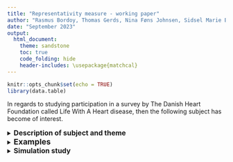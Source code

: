 ```yaml
---
title: "Representativity measure - working paper"
author: "Rasmus Bordoy, Thomas Gerds, Nina Føns Johnsen, Sidsel Marie Bernt Jørgensen"
date: "September 2023"
output:   
  html_document:
    theme: sandstone
    toc: true
    code_folding: hide
    header-includes: \usepackage{matchcal}
---
```


```r
knitr::opts_chunk$set(echo = TRUE)
library(data.table)
```




In regards to studying participation in a survey by The Danish Heart Foundation called Life With A Heart disease, then the following subject has become of interest.

\newline

<details>
<summary>
<font size= "3"> **Description of subject and theme** </font>
</summary>
<br>
The subject/theme is to find some measure that speaks of the representativity amongst the participants in the survey.
The notion of representativity is somewhat arbitrary, since it does not have a clear statistical meaning. In short, the interest is to investigate to what extent the proportions of groups within a dataset (respondants only) are equal.

\newline

Some representativity measures will be presented through examples, first for categorical groups, and then later an attempt to incorporate continuous variables into the measure will be made.

\newline
</details>










<details>
<summary>
<font size= "4"> **Examples** </font>
</summary>
<br>


<details>
<summary>
<font size= "3"> **Examples based on overall response probability** </font>
</summary>
<br>


<details>
<summary>
<font size= "3"> **Example 1** - *Contribution of disjoint groups falling below the overall response rate* </font>
</summary>
<br>

In this example the intention is to measure how much the response rate within \textbf{two} groups differs from the overall response rate.

Assume that there are two stratifications in the data meaning that there is only one covariate with two groups in the following setup.

The difference in response rate is measured whenever the response rate falls below the $\underline{\text{overall response rate}}$, since some may argue that an over-representation within a group doesn't cause problems nor more potential.

\newline

Let ${p}_{\text{overall}} = \frac{\sum_{i=1}^{N} \pi_i}{N}$ be the overall response rate for a response indicator $\pi_i \in \{0,1\}$. Then let $g_1$ and $g_2$ be two disjoint groups within the data, say male and female, and let ${p}_{g_1}$ and ${p}_{g_2}$ be their response rates. The categorical response rate is defined as 
$${p}_{g_1} =  \frac{\sum_{i=1}^{N_{g_1}} \pi_i }{N_{g_1}},$$ where $N_{g_1}$ is the number of records within group $1$.

Allowing the contribution from response rates within groups only being present whenever the response rates fall below ${p}_{\text{overall}}$, then the following measure measures to which extent the response rates fall below the overall response rate


\begin{align}

\text{R} & = \frac{{p}_{g_1} 1_{  \{ {p}_{g_1} <{p}_{\text{overall}} \} }+
{p}_{\text{overall}} 1_{ \{{p}_{g_1} \geq {p}_{\text{overall}} \} 
}
\,\,\,\,+
\,\,\,\,
{p}_{g_2} 1_{ \{ 
{p}_{g_2} <{p}_{\text{overall}} \}
}+{p}_{\text{overall}} 
1_{ \{ {p}_{g_2} \geq {p}_{\text{overall}} \}} }
{2 \cdot {p}_{\text{overall}}} \\
& = 1+\frac{ \frac{1}{2} \left\{  1_{ \{ p_{g_1} < p_{\text{overall}} \} } \left( p_{g_1} - p_{\text{overall}} \right) \,\, + \,\,  1_{ \{ p_{g_2} < p_{\text{overall}} \} } \left( p_{g_2} - p_{\text{overall}} \right)  \right\}  }{p_{\text{overall}}},
\end{align}
where $-1 \leq 1_{ \{ p_{g_1} < p_{\text{overall}} \} } \left( p_{g_1} - p_{\text{overall}} \right) \leq 0$ leading to $R \in [0,1]$.
This leads to an average representativity of the groups in terms of response, and it is measured from a perspective that reaching $1$, or say $100 \%$, is only a possibility if the response rates (not the number of responses) are perfectly split across the groups.

\newline

A covariate with $K$ groups has the following categorical representativity measure

\begin{align}

\text{R} & = 
1+\frac{ \frac{1}{K} \left\{ \sum_{i=1}^K 1_{ \{ p_{g_i} < p_{\text{overall}} \} } \left( p_{g_i} - p_{\text{overall}} \right)  \right\}  }{p_{\text{overall}}}.
\end{align}

</details>



<details>
<summary>
<font size= "3"> **Example 2** - *Contribution of continuous covariate falling below the overall response rate* </font>
</summary>
<br>
\newline
Considering contributions of covariates that are continuous, then a different strategy has to be considered in order to find the representativity and balance though the values the covariate takes in regards of response rates. Assuming the continuous covariate is age, then it is of interest to consider how the response rates are distributed along the values the age covariate takes and then measure how this behaviour is compared to the overall response rate. Response rates above the overall response rate are, again, assumed to not contribute to the representativity any more than the overall response rate, but contributions below the overall response rate will be "punished" in regards to lacking representativity.

The presented representativity measure will represent the balance in the response for a continuous covariate, but it does not represent which values in the covariate are either balanced or unbalanced. In other words, the representativity of the continuous covariate is combined into a single number representing the overall average representativity within the continuous covariate.

Consider the following figure

```r
obs_age <- seq(from=40,to=81,by=1)
pot_age <- seq(from=35,to=120,by=1)
overall_rate <- 0.55
age_specific_rate <- -sin(obs_age/45)+1.4

plot(x=pot_age,y=rep(overall_rate,length(pot_age)),type="l",ylim=c(0,1),xlim=c(min(pot_age),max(pot_age)+15),xlab="Age",ylab="Response rate",main="Response rates within age")

text(x=129,y=0.57,"Overall rate")

lines(y=age_specific_rate,x=obs_age,col=9,lwd=2)
lines(y=rep(age_specific_rate[length(obs_age)],10),x=seq(from=max(obs_age)+1,to=max(obs_age)+5,length=10))
text(y=age_specific_rate[length(obs_age)],x=102,"Age specific rate")

lines(x=rep(40,10),y=seq(from=0,to=0.65,length=10),col=2)
text(x=min(obs_age)+4,y=0.7,"Min. obs. age")

lines(x=rep(max(obs_age),10),y=seq(from=0,to=0.65,length=10),col=2)
text(x=max(obs_age)+4,y=0.7,"Max. obs. age")
```

In the figure above it is seen that the response rate for a given age on the x-axis changes throughout. The overall response rate is $0.55$, whilst the age specific response rate follows some arbitrary given sine function chosen for illustration. 

The area below the line with age specific rates whilst being below the overall rate will be the contribution of response rate from the age covariate in general, and the area between the overall rate and age specific rate whenever the latter is below the overall rate will be the contribution to "loss of response". The following figure illustrates this.

```r
obs_age <- seq(from=40,to=81,by=1)
pot_age <- seq(from=35,to=120,by=1)
overall_rate <- 0.55
age_specific_rate <- -sin(obs_age/45)+1.4
plot(x=pot_age,y=rep(overall_rate,length(pot_age)),type="l",ylim=c(0,1),xlim=c(min(pot_age),max(pot_age)+15),xlab="Age",ylab="Response rate",main="Response rates within age")


lines(y=age_specific_rate,x=obs_age,col=9,lwd=2)
lines(y=rep(age_specific_rate[length(obs_age)],10),x=seq(from=max(obs_age)+1,to=max(obs_age)+5,length=10))
text(y=age_specific_rate[length(obs_age)],x=102,"Age specific rate")
lines(x=rep(40,10),y=seq(from=0,to=0.65,length=10),col=2)
text(x=min(obs_age)+4,y=0.67,"Min. obs. age")

lines(x=rep(max(obs_age),10),y=seq(from=0,to=0.65,length=10),col=2)
text(x=max(obs_age)+4,y=0.67,"Max. obs. age")


polygon(c(min(obs_age), max(obs_age), max(obs_age),min(obs_age)), c(0, 0,0.55,0.55), col="red")

polygon(c(obs_age, max(obs_age), 40), 
        c(ifelse(-sin(obs_age/45)+1.4>0.55,0.55,-sin(obs_age/45)+1.4), 0,0 ), col="green")

text(55,0.2,"A",cex=2)
text(70,0.49,"B",cex=2)
lines(y=age_specific_rate,x=obs_age,col=9,lwd=2)
```

The balance/representativity within the continuous age covariate can then be measured as
$$
R = \frac{A}{A+B}
$$

The areas A and B are found by integrating the overall response rate over the observed age values.
$$
A+B = \int_{\text{age}} p_{\text{overall}} \, ds =  p_{\text{overall}} \left( \max \text{age} - \min \text{age} \right)
$$
Let the age-specific response rate be given as a function of age $p_{ \text{ age} }(s)$. The area A can be found as

\begin{align}
A & = \int_{\text{age}} p_{\text{ age}}( s) 1_{ \{  p_{\text{ age}}( s) < p_{\text{overall}} \} } +  p_{\text{overall}} 1_{ \{  p_{\text{ age}} \geq p_{\text{overall}} \} } \, ds \\
&= \int_{\text{age}} p_{\text{overall}}+1_{ \{  p_{\text{ age}}( s) < p_{\text{overall}} \} }\left(p_{\text{ age}}( s) - p_{\text{overall}}  \right)  \, ds \\
&= p_{\text{overall}} \left( \max \text{age} - \min \text{age} \right) + 
\int_{\text{age}}1_{ \{  p_{\text{ age}}( s) < p_{\text{overall}} \} }\left(p_{\text{ age}}( s) - p_{\text{overall}}  \right)  \, ds,
\end{align}
where $\int_{\text{age}}1_{ \{  p_{\text{ age}}( s) < p_{\text{overall}} \} }\left(p_{\text{ age}}( s) - p_{\text{overall}}  \right)  \, ds \leq 0$.

\newline 

The representativity measure for a continuous covariate can then be given as
\begin{align}
R &= \frac{A}{A+B} \\
&= \frac{p_{\text{overall}} \left( \max \text{age} - \min \text{age} \right) + 
\int_{\text{age}}1_{ \{  p_{\text{ age}}( s) < p_{\text{overall}} \} }\left(p_{\text{ age}}( s) - p_{\text{overall}}  \right)  \, ds}{ p_{\text{overall}} \left( \max \text{age} - \min \text{age} \right)}\\
& = 1+\frac{
\int_{\text{age}}1_{ \{  p_{\text{ age}}( s) < p_{\text{overall}} \} }\left(p_{\text{ age}}( s) - p_{\text{overall}}  \right)  \, ds}{ p_{\text{overall}} \left( \max \text{age} - \min \text{age} \right)}.
\end{align}

\newline

Sometimes it is more convenient to take integer numbers instead of continuous number and then transform the integral into a sum. Then the expression changes to
\begin{align}

R & = 1 + \frac{\sum_{i = \min \text{age}}^{\max \text{age}} 1_{ \{  p_{\text{ age}}( i) < p_{\text{overall}} \} } \left( p_{\text{ age}}( i) - p_{\text{overall}}  \right)}{p_{\text{overall}} \left( \max \text{age} - \min \text{age} \right)},
\end{align}

where 
$$p_{ \text{ age} }(i) = \frac{ \sum_{j = 1}^{N} 1_{ \{ \text{age}_j = i \} } \pi_j}{ \sum_{j = 1}^{N} 1_{ \{ \text{age}_j = i \} }},$$ 
and $i$ is a given age value represented as an integer. The discrete version also applies to covariates that have clearly defined orders 

$\textbf{NB:}$ Confusion can arise with the presented measure since the age specific response rate is not symmetric around the overall rate. There is a different number of persons for each age which leads to different weights to the overall response rate, and when considering the representativity measure there is no control for a lack of persons within a group, only if there is a lack of persons within a group in regards of responding vs not responding.

</details>


</details>



<details>
<summary>
<font size= "3"> **Examples based on total variation** </font>
</summary>
<br>

The total variation distance between two probability measures $P$ and $Q$ defined on the space $(\Omega,\mathcal{F})$is defined as
$$
\underset{A \in \mathcal{F} }{\text{sup}}|P(A) - Q(A)|.
$$
The use of interest in this document is to look at the total variation in terms of conditional probabilities.


Considering factor covariates as a binary version leads to the following. Having an example where covariates are sex={male,female} and Area={rural, suburban, urban}, then these can be considered with the following mathematics. Having only one row in data, then the non-intercept model matrix consists of
$$
\{
\text{M} \in \{0,1\},
\text{F} \in \{0,1\},
\text{R} \in \{0,1\},
\text{S} \in \{0,1\},
\text{U} \in \{0,1\}
\},
$$
where M,F,R,S,U are shorts for male, female, rural, suburban and urban.


The response probability/propensity is then
$$
P(\pi = 1 | M=m,F=f,R=r,S=s,U=u) := p(m,f,r,s,u).
$$
Indeed this is too general, since M and F are disjoint as well as R, S and U are disjoint. This means that only one of the disjoint variables can be 1. Setting two disjoint variables as 1, or setting all to 0 leads to a probability of zero.


We define the difference operator for the probability measure $p(a,b)$ as

$$
\Delta(A) := p(1,B)- p(0,B),
$$
where $B$ is varying freely,

and
\[
\begin{align}
\Delta(A,B) & := \Delta(B) \left[ p( 1,B)- p(0,B) \right] \\
&= \left[ p( 1,1) - p(0,1) \right] - \left[ p( 1,0) - p(0,0) \right].
\end{align}
\]

The multivariate total variation version of the difference operator above is inspired from Hardy and Vitali variation, and it is defined as the absolute value of the difference operator.

$$
|\Delta(A,B)|
$$

Considering the example with dimension $d=5$ leads to some redundancy, since males and females can have the same $\{0,1\}$ level at the same time, but it just means that there is addition of zero.

The difference operator becomes long and tedious


\begin{align}
\Delta_p(M,F,R,S,U) & = \Delta_p(M,F,R,S) \,\left( p(M,F,R,S,1) - p(M,F,R,S,0) \right) \\
& =\Delta_p(M,F,R) \, \left( \{ p(M,F,R,1,1) - p(M,F,R,1,0) \} - \{ p(M,F,R,0,1) - p(M,F,R,0,0)\} \right)\\
& =\Delta_p(M,F) \, [ \,\,  \{ p(M,F,1,1,1) - p(M,F,1,1,0) - p(M,F,1,0,1) + p(M,F,1,0,0)\}
\\
& \qquad \qquad \qquad -\{ p(M,F,0,1,1) - p(M,F,0,1,0) - p(M,F,0,0,1) + p(M,F,0,0,0)\}  \,\, ] \\
& =\Delta_p(M) \, [ \,\,  \{ p(M,1,1,1,1) - p(M,1,1,1,0) - p(M,1,1,0,1) + p(M,1,1,0,0)
\\
& \qquad \qquad \qquad - p(M,1,0,1,1) + p(M,1,0,1,0) + p(M,1,0,0,1) - p(M,1,0,0,0)\}  \\

 & \qquad \qquad - \{ p(M,0,1,1,1) - p(M,0,1,1,0) - p(M,0,1,0,1) + p(M,0,1,0,0)
\\
& \qquad \qquad \qquad - p(M,0,0,1,1) + p(M,0,0,1,0) + p(M,0,0,0,1) - p(M,0,0,0,0)\}  \,\,
\,\, ] 
\\
&= [ \,\,  \{ p(1,1,1,1,1) - p(1,1,1,1,0) - p(1,1,1,0,1) + p(1,1,1,0,0)
\\
& \qquad \qquad \qquad - p(1,1,0,1,1) + p(1,1,0,1,0) + p(1,1,0,0,1) - p(1,1,0,0,0)  \\

 & \qquad \qquad \qquad - p(1,0,1,1,1) + p(1,0,1,1,0) + p(1,0,1,0,1) - p(1,0,1,0,0)
\\
& \qquad \qquad \qquad + p(1,0,0,1,1) - p(1,0,0,1,0) - p(1,0,0,0,1) + p(1,0,0,0,0)\}  \\
&
\qquad  - \{ p(0,1,1,1,1) - p(0,1,1,1,0) - p(0,1,1,0,1) + p(0,1,1,0,0)
\\
& \qquad \qquad \qquad - p(0,1,0,1,1) + p(0,1,0,1,0) + p(0,1,0,0,1) - p(0,1,0,0,0)  \\

 & \qquad \qquad \qquad - p(0,0,1,1,1) + p(0,0,1,1,0) + p(0,0,1,0,1) - p(0,0,1,0,0)
\\
& \qquad \qquad \qquad + p(0,0,0,1,1) - p(0,0,0,1,0) - p(0,0,0,0,1) + p(0,0,0,0,0)\} 
\,\,
\,\, ].
\end{align}


Note that $p(1,1,R,S,R) = p(0,0,R,S,R) = p(M,F,1,1,0) = p(M,F,1,0,1) = p(M,F,0,1,1) = p(M,F,1,1,1) = p(M,F,0,0,0) = 0$. This simplifies the above to 


$$
- p(1,0,1,0,0)
   - p(1,0,0,1,0) - p(1,0,0,0,1)
 - p(0,1,1,0,0)
  - p(0,1,0,1,0) - p(0,1,0,0,1).
$$

In the case of two groups with two levels the difference operator becomes

$$
p(1,0,0,1)+p(1,0,1,0)-p(0,1,0,1)+p(0,1,1,0).
$$

It is somehow challenging to cope with this size.

</details>


</details>































<details>
<summary>
<font size= "3"> **Simulation study** </font>
</summary>
<br>
A synthetic dataset with $1000$ records and covariates on sex (male, female), area (rural, suburban and urban) and age is generated.
```r
n <- 1000
df <- data.frame(matrix(0,nrow=n,ncol=4))
setDT(df)
#Assign half of the records as male and female
df[,2] <- ifelse(rbinom(n,1,0.5) == 1, "Male","Female")

#Assign 20 percent of the records as living in the rural area, 40 percent in suburban and 40 in urban
df[,3] <- ifelse(rbinom(n,1,0.2)==1,"Rural",ifelse(rbinom(n,1,0.5),"Suburban","Urban"))

#Assign ages randomly from a uniform distribution
df[,4] <- round(runif(n,min=35,max=82),0)

colnames(df) <- c("Response","Sex","Area","Age")

p1 <- (unlist(df[,.N,by=Sex][,2]))/n
names(p1) <- unlist(df[,.N,by=Sex][,1])
p2 <- (unlist(df[,.N,by=Area][,2]))/n
names(p2) <- unlist(df[,.N,by=Area][,1])
par(mfrow=c(1,3))
barplot(p1,main="Distribution of sex",ylab="%")
barplot(p2,main="Distribution of area",ylab="%")
hist(unlist(df[,"Age"]),main="Distribution of age",prob=TRUE,xlab="Age")
```

At the given stage all the responses are $0$. Attributing responses according to a Binomial distribution where the response probabilities are different within interactions of area and sex, then the respresentativity measure can be found.

The following response probabilities are attributed:
\begin{array}{|l|l|c|c|c|c|ccc}

\hline \text{Sex} & \text{Area} & p \\
\hline \text{Male} & \text{Rural} & 0.2 \\
\text{Male} & \text{Suburban} & 0.5 \\
\text{Male} & \text{Urban} & 0.4 \\

\text{Female} & \text{Rural} & 0.4 \\
\text{Female} & \text{Suburban} & 0.7 \\
\text{Female} & \text{Urban} & 0.6 \\
\hline
\end{array}

No response probabilities are attributed across age and thus the response distribution is assumed to be random.
```r
options(width = 300)
df[Sex=="Male" & Area=="Rural"][,1] <- rbinom(dim(df[Sex=="Male" & Area=="Rural"][,1])[1],1,0.2)
df[Sex=="Male" & Area=="Suburban"][,1] <- rbinom(dim(df[Sex=="Male" & Area=="Suburban"][,1])[1],1,0.5)
df[Sex=="Male" & Area=="Urban"][,1] <- rbinom(dim(df[Sex=="Male" & Area=="Urban"][,1])[1],1,0.4)
df[Sex=="Female" & Area=="Rural"][,1] <- rbinom(dim(df[Sex=="Female" & Area=="Rural"][,1])[1],1,0.4)
df[Sex=="Female" & Area=="Suburban"][,1] <- rbinom(dim(df[Sex=="Female" & Area=="Suburban"][,1])[1],1,0.7)
df[Sex=="Female" & Area=="Urban"][,1] <- rbinom(dim(df[Sex=="Female" & Area=="Urban"][,1])[1],1,0.6)

p1 <- (unlist(df[,mean(Response),by=Sex][,2]))
names(p1) <- unlist(df[,mean(Response),by=Sex][,1])

p2 <- (unlist(df[,mean(Response),by=Area][,2]))
names(p2) <- unlist(df[,mean(Response),by=Area][,1])

p3 <- (unlist(df[,mean(Response),by=Age][,2]))
names(p3) <- unlist(df[,mean(Response),by=Age][,1])

par(mfrow=c(1,3))
barplot(p1,main="Response pct by sex",ylab="%")
barplot(p2,main="Response pct by area",ylab="%")
hist(unlist(df[,"Age"]),main="Distribution of age",prob=TRUE,xlab="Age")
```

The representetivity measures are calculated as

```r
seq_rep <- 1+sum(apply(df[,mean(Response),by=Sex],1,function(x){ifelse(as.numeric(x[2])<df[,mean(Response)],as.numeric(x[2])-df[,mean(Response)],0)}))/df[,mean(Response)]
area_rep <- 1+sum(apply(df[,mean(Response),by=Area],1,function(x){ifelse(as.numeric(x[2])<df[,mean(Response)],as.numeric(x[2])-df[,mean(Response)],0)}))/df[,mean(Response)]
p_age <- Vectorize(function(a){
sum(df[Age==a,Response])/nrow(df[Age==a])
})
age_rep <- 1+sum(ifelse(p_age(sort(unlist(unique(df[,"Age"]))))<df[,mean(Response)],p_age(sort(unlist(unique(df[,"Age"]))))-df[,mean(Response)],0))/(df[,mean(Response)]*(max(unlist(unique(df[,"Age"])))-min(unlist(unique(df[,"Age"])))))


sex_rep <- 1+sum(apply(df[,mean(Response),by=Sex],1,function(x){ifelse(as.numeric(x[2])<df[,mean(Response)],as.numeric(x[2])-df[,mean(Response)],0)}))/df[,mean(Response)]
area_rep <- 1+sum(apply(df[,mean(Response),by=Area],1,function(x){ifelse(as.numeric(x[2])<df[,mean(Response)],as.numeric(x[2])-df[,mean(Response)],0)}))/df[,mean(Response)]

p_age <- Vectorize(function(a){
sum(df[Age==a,Response])/nrow(df[Age==a])
})
age_rep <- 1+sum(ifelse(p_age(sort(unlist(unique(df[,"Age"]))))<df[,mean(Response)],p_age(sort(unlist(unique(df[,"Age"]))))-df[,mean(Response)],0))/(df[,mean(Response)]*(max(unlist(unique(df[,"Age"])))-min(unlist(unique(df[,"Age"])))))


print(list("Representativity Sex"=round(sex_rep,4),
     "Representativity Area" = round(area_rep,4),
     "Representativity Age"=round(age_rep,4)))
```

The average representativity is
```r
mean(c(sex_rep,area_rep,age_rep))
```

</details>